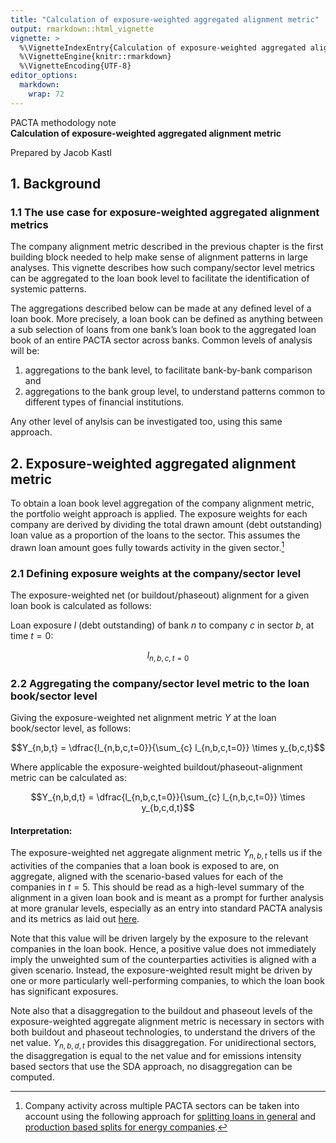 ```yaml
---
title: "Calculation of exposure-weighted aggregated alignment metric"
output: rmarkdown::html_vignette
vignette: >
  %\VignetteIndexEntry{Calculation of exposure-weighted aggregated alignment metric}
  %\VignetteEngine{knitr::rmarkdown}
  %\VignetteEncoding{UTF-8}
editor_options: 
  markdown: 
    wrap: 72
---
```


PACTA methodology note\
**Calculation of exposure-weighted aggregated alignment metric**

Prepared by Jacob Kastl

## 1. Background

### 1.1 The use case for exposure-weighted aggregated alignment metrics

The company alignment metric described in the previous chapter is the first building block needed to help make sense of alignment patterns in large analyses. This vignette describes how such company/sector level metrics can be aggregated to the loan book level to facilitate the identification of systemic patterns.

The aggregations described below can be made at any defined level of a loan book. More precisely, a loan book can be defined as anything between a sub selection of loans from one bank's loan book to the aggregated loan book of an entire PACTA sector across banks. Common levels of analysis will be:

(1) aggregations to the bank level, to facilitate bank-by-bank comparison and 
(2) aggregations to the bank group level, to understand patterns common to different types of financial institutions.

Any other level of anylsis can be investigated too, using this same approach.


## 2. Exposure-weighted aggregated alignment metric

To obtain a loan book level aggregation of the company alignment metric, the portfolio weight approach is applied. The exposure weights for each company are derived by dividing the total drawn amount (debt outstanding) loan value as a proportion of the loans to the sector. This assumes the drawn loan amount goes fully towards activity in the given sector.^[Company activity across multiple PACTA sectors can be taken into account using the following approach for [splitting loans in general](https://github.com/RMI-PACTA/workflow.aggregate.loanbooks#optional-calculate-sector-splits-for-multi-sector-energy-companies) and [production based splits for energy companies](https://github.com/RMI-PACTA/workflow.aggregate.loanbooks#methodological-note-sector-split-for-energy-companies).]

### 2.1 Defining exposure weights at the company/sector level

The exposure-weighted net (or buildout/phaseout) alignment for a given loan book is calculated as follows:

Loan exposure $l$ (debt outstanding) of bank $n$ to company $c$ in sector $b$, at time $t = 0$:

$$l_{n,b,c,t = 0}$$

### 2.2 Aggregating the company/sector level metric to the loan book/sector level

Giving the exposure-weighted net alignment metric $Y$ at the loan book/sector level, as follows:

$$Y_{n,b,t} = \dfrac{l_{n,b,c,t=0}}{\sum_{c} l_{n,b,c,t=0}} \times y_{b,c,t}$$

Where applicable the exposure-weighted buildout/phaseout-alignment metric can be calculated as:

$$Y_{n,b,d,t} = \dfrac{l_{n,b,c,t=0}}{\sum_{c} l_{n,b,c,t=0}} \times y_{b,c,d,t}$$

#### Interpretation:

The exposure-weighted net aggregate alignment metric $Y_{n,b,t}$ tells us if the activities of the companies that a loan book is exposed to are, on aggregate, aligned with the scenario-based values for each of the companies in $t = 5$. This should be read as a high-level summary of the alignment in a given loan book and is meant as a prompt for further analysis at more granular levels, especially as an entry into standard PACTA analysis and its metrics as laid out [here](https://rmi-pacta.github.io/r2dii.analysis/articles/r2dii-analysis.html).

Note that this value will be driven largely by the exposure to the relevant companies in the loan book. Hence, a positive value does not immediately imply the unweighted sum of the counterparties activities is aligned with a given scenario. Instead, the exposure-weighted result might be driven by one or more particularly well-performing companies, to which the loan book has significant exposures.

Note also that a disaggregation to the buildout and phaseout levels of the exposure-weighted aggregate alignment metric is necessary in sectors with both buildout and phaseout technologies, to understand the drivers of the net value. $Y_{n,b,d,t}$ provides this disaggregation. For unidirectional sectors, the disaggregation is equal to the net value and for emissions intensity based sectors that use the SDA approach, no disaggregation can be computed.
